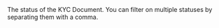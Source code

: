   

  
<ParamField body="Status" type="string" >     
The status of the KYC Document. You can filter on multiple statuses by separating them with a comma.   

<Expandable title="properties">  

</Expandable> 
</ParamField>